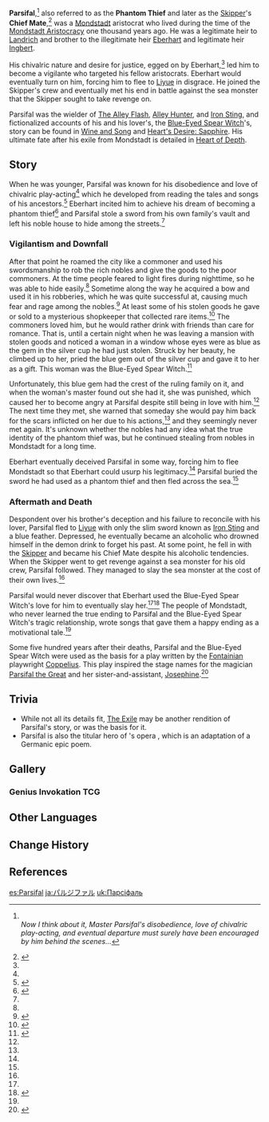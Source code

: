 {{About|the Mondstadt noble|the Fontainian magician|Parsifal the Great}}
{{Character Infobox
|type             = Mentioned
|image            = Heart of Depth Equipment Card.png
|deceased         = Past
|affiliation      = Mondstadt Aristocracy
|affiliation2     = Skipper
|affiliationNote2 = crew
|region           = Mondstadt

|father           = Landrich
|sibling          = Ingbert
|siblingNote      = half-brother
|sibling2         = Eberhart
|siblingNote2     = half-brother
}}
'''Parsifal''',<ref name="AIJ3">{{Ref/Book|Ancient Investigation Journal: Part III}}<br>''Now I think about it, Master Parsifal's disobedience, love of chivalric play-acting, and eventual departure must surely have been encouraged by him behind the scenes...''</ref> also referred to as the '''Phantom Thief''' and later as the [[Skipper]]'s '''Chief Mate''',<ref name="Heart of Depth">{{Ref/ArtiSet|Heart of Depth}}</ref> was a [[Mondstadt]] aristocrat who lived during the time of the [[Mondstadt Aristocracy]] one thousand years ago. He was a legitimate heir to [[Landrich]] and brother to the illegitimate heir [[Eberhart]] and legitimate heir [[Ingbert]].

His chivalric nature and desire for justice, egged on by Eberhart,<ref name="AIJ3" /> led him to become a vigilante who targeted his fellow aristocrats. Eberhart would eventually turn on him, forcing him to flee to [[Liyue]] in disgrace. He joined the Skipper's crew and eventually met his end in battle against the sea monster that the Skipper sought to take revenge on.

Parsifal was the wielder of [[The Alley Flash]], [[Alley Hunter]], and [[Iron Sting]], and fictionalized accounts of his and his lover's, the [[Blue-Eyed Spear Witch]]'s, story can be found in [[Wine and Song]] and [[Heart's Desire: Sapphire]]. His ultimate fate after his exile from Mondstadt is detailed in [[Heart of Depth]].

==Story==
When he was younger, Parsifal was known for his disobedience and love of chivalric play-acting<ref name="AIJ3" /> which he developed from reading the tales and songs of his ancestors.<ref name="Alley Flash">{{Ref/Weapon|The Alley Flash}}</ref> Eberhart incited him to achieve his dream of becoming a phantom thief<ref name="Favonius Lance">{{Ref/Weapon|Favonius Lance}}</ref> and Parsifal stole a sword from his own family's vault and left his noble house to hide among the streets.<ref name="Alley Flash" />

===Vigilantism and Downfall===
After that point he roamed the city like a commoner and used his swordsmanship to rob the rich nobles and give the goods to the poor commoners. At the time people feared to light fires during nighttime, so he was able to hide easily.<ref name="Alley Flash" /> Sometime along the way he acquired a bow and used it in his robberies, which he was quite successful at, causing much fear and rage among the nobles.<ref>{{Ref/Weapon|Alley Hunter}}</ref> At least some of his stolen goods he gave or sold to a mysterious shopkeeper that collected rare items.<ref name="Heart's Desire">{{Ref/Book|Heart's Desire|3|Sapphire}}</ref> The commoners loved him, but he would rather drink with friends than care for romance. That is, until a certain night when he was leaving a mansion with stolen goods and noticed a woman in a window whose eyes were as blue as the gem in the silver cup he had just stolen. Struck by her beauty, he climbed up to her, pried the blue gem out of the silver cup and gave it to her as a gift. This woman was the Blue-Eyed Spear Witch.<ref name="Wine and Song">{{Ref/Weapon|Wine and Song}}</ref>

Unfortunately, this blue gem had the crest of the ruling family on it, and when the woman's master found out she had it, she was punished, which caused her to become angry at Parsifal despite still being in love with him.<ref name="Heart's Desire" /> The next time they met, she warned that someday she would pay him back for the scars inflicted on her due to his actions,<ref name="Heart of Depth" /> and they seemingly never met again. It's unknown whether the nobles had any idea what the true identity of the phantom thief was, but he continued stealing from nobles in Mondstadt for a long time.

Eberhart eventually deceived Parsifal in some way, forcing him to flee Mondstadt so that Eberhart could usurp his legitimacy.<ref name="Favonius Lance" /> Parsifal buried the sword he had used as a phantom thief and then fled across the sea.<ref name="Alley Flash" />

===Aftermath and Death===
{{Quote|Words that cannot be sung... Have I also forsaken the truth for illusions?<br>Having lost it all, and given it all up, and then sinking beneath the waves...<br>...Maybe this isn't the worst of endings, after all. Hahahahaha!|Parsifal, before his death<ref name="Heart of Depth" />}}
Despondent over his brother's deception and his failure to reconcile with his lover, Parsifal fled to [[Liyue]] with only the slim sword known as [[Iron Sting]] and a blue feather. Depressed, he eventually became an alcoholic who drowned himself in the demon drink to forget his past. At some point, he fell in with the [[Skipper]] and became his Chief Mate despite his alcoholic tendencies. When the Skipper went to get revenge against a sea monster for his old crew, Parsifal followed. They managed to slay the sea monster at the cost of their own lives.<ref name="Heart of Depth" />

Parsifal would never discover that Eberhart used the Blue-Eyed Spear Witch's love for him to eventually slay her.<ref name="Favonius Lance" /><ref>{{Ref/Weapon|Crescent Pike}}</ref> The people of Mondstadt, who never learned the true ending to Parsifal and the Blue-Eyed Spear Witch's tragic relationship, wrote songs that gave them a happy ending as a motivational tale.<ref name="Wine and Song" />

Some five hundred years after their deaths, Parsifal and the Blue-Eyed Spear Witch were used as the basis for a play written by the [[Fontaine|Fontainian]] playwright [[Coppelius]]. This play inspired the stage names for the magician [[Parsifal the Great]] and her sister-and-assistant, [[Josephine]].<ref>{{Ref/Weapon|The First Great Magic}}</ref>

==Trivia==
* While not all its details fit, [[The Exile]] may be another rendition of Parsifal's story, or was the basis for it.
* Parsifal is also the titular hero of {{w|Richard Wagner}}'s opera {{W|Parsifal}}, which is an adaptation of a Germanic epic poem.

==Gallery==
===Genius Invokation TCG===
{{Genius Invokation TCG Cards by Featured Gallery}}

==Other Languages==
{{Other Languages|default_hidden=1
|en      = Parsifal
|zhs     = 帕西法尔
|zhs_rm  = Pàxīfǎ'ěr
|zht     = 帕西法爾
|zht_rm  = Pàxīfǎ'ěr
|ja      = パルジファル
|ja_rm   = Parujifaru
|ko      = 파르치팔
|es      = Parsifal
|fr      = Parzival
|ru      = Парсифал
|th      = Parsifal
|vi      = Parsifal
|de      = Parsifal
|id      = Parsifal
|pt      = Parsifal
|tr      = Parsifal
|it      = Parsifal
}}

==Change History==
{{Change History|introduced=1.2}}

==References==
{{Reflist|2}}

[[es:Parsifal]]
[[ja:パルジファル]]
[[uk:Парсіфаль]]